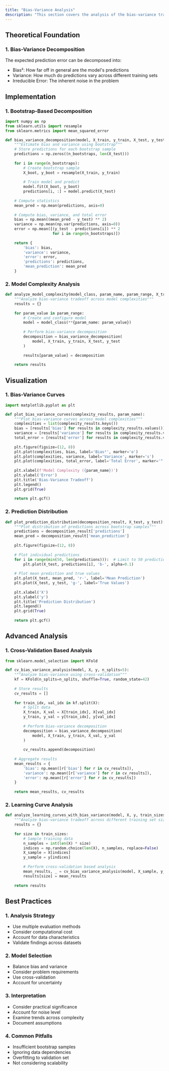 ```yaml
---
title: "Bias-Variance Analysis"
description: "This section covers the analysis of the bias-variance tradeoff in machine learning models, including theoretical foundations and practical implementation."
---
```


## Theoretical Foundation

### 1. Bias-Variance Decomposition
The expected prediction error can be decomposed into:
- Bias²: How far off in general are the model's predictions
- Variance: How much do predictions vary across different training sets
- Irreducible Error: The inherent noise in the problem

## Implementation

### 1. Bootstrap-Based Decomposition
```python
import numpy as np
from sklearn.utils import resample
from sklearn.metrics import mean_squared_error

def bias_variance_decomposition(model, X_train, y_train, X_test, y_test, n_bootstraps=200):
    """Estimate bias and variance using bootstrap"""
    # Store predictions for each bootstrap sample
    predictions = np.zeros((n_bootstraps, len(X_test)))
    
    for i in range(n_bootstraps):
        # Create bootstrap sample
        X_boot, y_boot = resample(X_train, y_train)
        
        # Train model and predict
        model.fit(X_boot, y_boot)
        predictions[i, :] = model.predict(X_test)
    
    # Compute statistics
    mean_pred = np.mean(predictions, axis=0)
    
    # Compute bias, variance, and total error
    bias = np.mean((mean_pred - y_test) ** 2)
    variance = np.mean(np.var(predictions, axis=0))
    error = np.mean([(y_test - predictions[i]) ** 2 
                     for i in range(n_bootstraps)])
    
    return {
        'bias': bias,
        'variance': variance,
        'error': error,
        'predictions': predictions,
        'mean_prediction': mean_pred
    }
```

### 2. Model Complexity Analysis
```python
def analyze_model_complexity(model_class, param_name, param_range, X_train, y_train, X_test, y_test):
    """Analyze bias-variance tradeoff across model complexities"""
    results = {}
    
    for param_value in param_range:
        # Create and configure model
        model = model_class(**{param_name: param_value})
        
        # Perform bias-variance decomposition
        decomposition = bias_variance_decomposition(
            model, X_train, y_train, X_test, y_test
        )
        
        results[param_value] = decomposition
    
    return results
```

## Visualization

### 1. Bias-Variance Curves
```python
import matplotlib.pyplot as plt

def plot_bias_variance_curves(complexity_results, param_name):
    """Plot bias-variance curves across model complexities"""
    complexities = list(complexity_results.keys())
    bias = [results['bias'] for results in complexity_results.values()]
    variance = [results['variance'] for results in complexity_results.values()]
    total_error = [results['error'] for results in complexity_results.values()]
    
    plt.figure(figsize=(12, 8))
    plt.plot(complexities, bias, label='Bias²', marker='o')
    plt.plot(complexities, variance, label='Variance', marker='s')
    plt.plot(complexities, total_error, label='Total Error', marker='^')
    
    plt.xlabel(f'Model Complexity ({param_name})')
    plt.ylabel('Error')
    plt.title('Bias-Variance Tradeoff')
    plt.legend()
    plt.grid(True)
    
    return plt.gcf()
```

### 2. Prediction Distribution
```python
def plot_prediction_distribution(decomposition_result, X_test, y_test):
    """Plot distribution of predictions across bootstrap samples"""
    predictions = decomposition_result['predictions']
    mean_pred = decomposition_result['mean_prediction']
    
    plt.figure(figsize=(12, 8))
    
    # Plot individual predictions
    for i in range(min(50, len(predictions))):  # Limit to 50 predictions for clarity
        plt.plot(X_test, predictions[i], 'b-', alpha=0.1)
    
    # Plot mean prediction and true values
    plt.plot(X_test, mean_pred, 'r-', label='Mean Prediction')
    plt.plot(X_test, y_test, 'g-', label='True Values')
    
    plt.xlabel('X')
    plt.ylabel('y')
    plt.title('Prediction Distribution')
    plt.legend()
    plt.grid(True)
    
    return plt.gcf()
```

## Advanced Analysis

### 1. Cross-Validation Based Analysis
```python
from sklearn.model_selection import KFold

def cv_bias_variance_analysis(model, X, y, n_splits=5):
    """Analyze bias-variance using cross-validation"""
    kf = KFold(n_splits=n_splits, shuffle=True, random_state=42)
    
    # Store results
    cv_results = []
    
    for train_idx, val_idx in kf.split(X):
        # Split data
        X_train, X_val = X[train_idx], X[val_idx]
        y_train, y_val = y[train_idx], y[val_idx]
        
        # Perform bias-variance decomposition
        decomposition = bias_variance_decomposition(
            model, X_train, y_train, X_val, y_val
        )
        
        cv_results.append(decomposition)
    
    # Aggregate results
    mean_results = {
        'bias': np.mean([r['bias'] for r in cv_results]),
        'variance': np.mean([r['variance'] for r in cv_results]),
        'error': np.mean([r['error'] for r in cv_results])
    }
    
    return mean_results, cv_results
```

### 2. Learning Curve Analysis
```python
def analyze_learning_curves_with_bias_variance(model, X, y, train_sizes=np.linspace(0.1, 1.0, 10)):
    """Analyze bias-variance tradeoff across different training set sizes"""
    results = {}
    
    for size in train_sizes:
        # Sample training data
        n_samples = int(len(X) * size)
        indices = np.random.choice(len(X), n_samples, replace=False)
        X_sample = X[indices]
        y_sample = y[indices]
        
        # Perform cross-validation based analysis
        mean_results, _ = cv_bias_variance_analysis(model, X_sample, y_sample)
        results[size] = mean_results
    
    return results
```

## Best Practices

### 1. Analysis Strategy
- Use multiple evaluation methods
- Consider computational cost
- Account for data characteristics
- Validate findings across datasets

### 2. Model Selection
- Balance bias and variance
- Consider problem requirements
- Use cross-validation
- Account for uncertainty

### 3. Interpretation
- Consider practical significance
- Account for noise level
- Examine trends across complexity
- Document assumptions

### 4. Common Pitfalls
- Insufficient bootstrap samples
- Ignoring data dependencies
- Overfitting to validation set
- Not considering scalability 